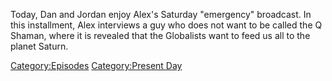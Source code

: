 {{DEFAULTSORT:
    #_EPISODE_0835:August 5, 2023
}}{{Episode
    | title           = August 5, 2023
    | caption         = Listen to this episode on [https://knowledgefight.libsyn.com/835-august-5-2023 Libsyn] [https://open.spotify.com/episode/4ajIttG1I2GWJjXOiKcm7p Spotify], Read the [[Transcript/835: August 5, 2023|Unofficial Transcript]]
    | episodeNumber   = 835
    | length          = 01:39:16
    | airDate         = August 7, 2023
    | coverageDate    = August 5, 2023
    | episodeType     = [[:Category:Present Day|Present Day]]
    | previousEpisode = [[834: August 2, 2023]]
    | nextEpisode     = [[836: The Crowder Announcement]]
}}

{{Stub}}

Today, Dan and Jordan enjoy Alex's Saturday "emergency" broadcast.  In this installment, Alex interviews a guy who does not want to be called the Q Shaman, where it is revealed that the Globalists want to feed us all to the planet Saturn.

[[Category:Episodes]]
[[Category:Present Day]]
